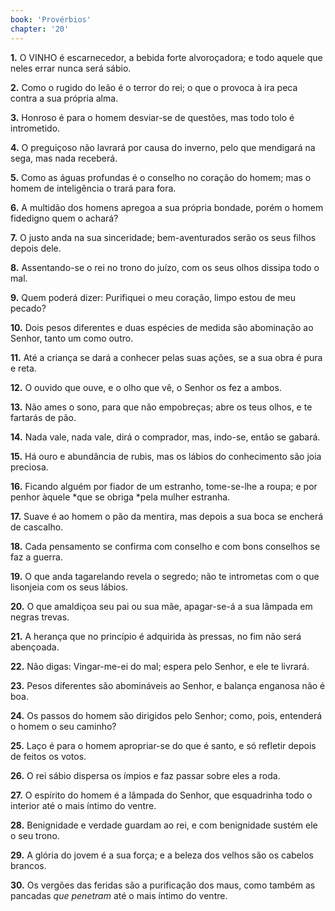 ```yaml
---
book: 'Provérbios'
chapter: '20'
---
```


**1.** O VINHO é escarnecedor, a bebida forte alvoroçadora; e todo aquele que neles errar nunca será sábio.

**2.** Como o rugido do leão é o terror do rei; o que o provoca à ira peca contra a sua própria alma.

**3.** Honroso é para o homem desviar-se de questões, mas todo tolo é intrometido.

**4.** O preguiçoso não lavrará por causa do inverno, pelo que mendigará na sega, mas nada receberá.

**5.** Como as águas profundas é o conselho no coração do homem; mas o homem de inteligência o trará para fora.

**6.** A multidão dos homens apregoa a sua própria bondade, porém o homem fidedigno quem o achará?

**7.** O justo anda na sua sinceridade; bem-aventurados serão os seus filhos depois dele.

**8.** Assentando-se o rei no trono do juízo, com os seus olhos dissipa todo o mal.

**9.** Quem poderá dizer: Purifiquei o meu coração, limpo estou de meu pecado?

**10.** Dois pesos diferentes e duas espécies de medida são abominação ao Senhor, tanto um como outro.

**11.** Até a criança se dará a conhecer pelas suas ações, se a sua obra é pura e reta.

**12.** O ouvido que ouve, e o olho que vê, o Senhor os fez a ambos.

**13.** Não ames o sono, para que não empobreças; abre os teus olhos, e te fartarás de pão.

**14.** Nada vale, nada vale, dirá o comprador, mas, indo-se, então se gabará.

**15.** Há ouro e abundância de rubis, mas os lábios do conhecimento são joia preciosa.

**16.** Ficando alguém por fiador de um estranho, tome-se-lhe a roupa; e por penhor àquele *que se obriga *pela mulher estranha.

**17.** Suave é ao homem o pão da mentira, mas depois a sua boca se encherá de cascalho.

**18.** Cada pensamento se confirma com conselho e com bons conselhos se faz a guerra.

**19.** O que anda tagarelando revela o segredo; não te intrometas com o que lisonjeia com os seus lábios.

**20.** O que amaldiçoa seu pai ou sua mãe, apagar-se-á a sua lâmpada em negras trevas.

**21.** A herança que no princípio é adquirida às pressas, no fim não será abençoada.

**22.** Não digas: Vingar-me-ei do mal; espera pelo Senhor, e ele te livrará.

**23.** Pesos diferentes são abomináveis ao Senhor, e balança enganosa não é boa.

**24.** Os passos do homem são dirigidos pelo Senhor; como, pois, entenderá o homem o seu caminho?

**25.** Laço é para o homem apropriar-se do que é santo, e só refletir depois de feitos os votos.

**26.** O rei sábio dispersa os ímpios e faz passar sobre eles a roda.

**27.** O espírito do homem é a lâmpada do Senhor, que esquadrinha todo o interior até o mais íntimo do ventre.

**28.** Benignidade e verdade guardam ao rei, e com benignidade sustém ele o seu trono.

**29.** A glória do jovem é a sua força; e a beleza dos velhos são os cabelos brancos.

**30.** Os vergões das feridas são a purificação dos maus, como também as pancadas *que penetram* até o mais íntimo do ventre.